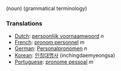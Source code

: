 (noun) (grammatical terminology)

===Translations===
*[[Dutch]]: [[persoonlijk voornaamwoord]] ''n''
*[[French]]: [[pronom personnel]] ''m''
*[[German]]: [[Personalpronomen]] ''n''
*[[Korean]]: [[인칭대명사]] (inchingdaemyeongsa)
*[[Portuguese]]: [[pronome pessoal]] ''m''